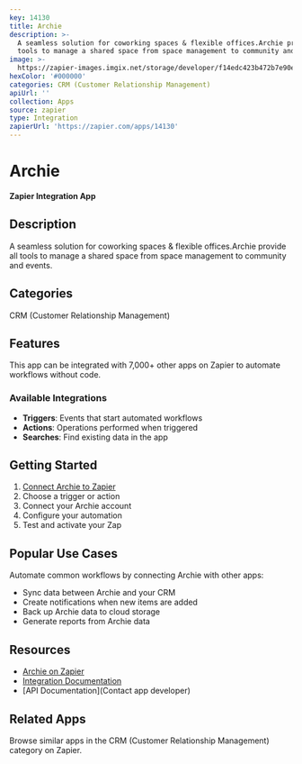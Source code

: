 ```yaml
---
key: 14130
title: Archie
description: >-
  A seamless solution for coworking spaces & flexible offices.Archie provide all
  tools to manage a shared space from space management to community and events.
image: >-
  https://zapier-images.imgix.net/storage/developer/f14edc423b472b7e90e173a720a0c877_2.png?auto=format%2Ccompress&ixlib=python-3.0.0&q=50
hexColor: '#000000'
categories: CRM (Customer Relationship Management)
apiUrl: ''
collection: Apps
source: zapier
type: Integration
zapierUrl: 'https://zapier.com/apps/14130'
---
```

# Archie

**Zapier Integration App**

## Description

A seamless solution for coworking spaces & flexible offices.Archie provide all tools to manage a shared space from space management to community and events.

## Categories

CRM (Customer Relationship Management)

## Features

This app can be integrated with 7,000+ other apps on Zapier to automate workflows without code.

### Available Integrations

- **Triggers**: Events that start automated workflows
- **Actions**: Operations performed when triggered
- **Searches**: Find existing data in the app

## Getting Started

1. [Connect Archie to Zapier](https://zapier.com/apps/14130)
2. Choose a trigger or action
3. Connect your Archie account
4. Configure your automation
5. Test and activate your Zap

## Popular Use Cases

Automate common workflows by connecting Archie with other apps:

- Sync data between Archie and your CRM
- Create notifications when new items are added
- Back up Archie data to cloud storage
- Generate reports from Archie data

## Resources

- [Archie on Zapier](https://zapier.com/apps/14130)
- [Integration Documentation](https://zapier.com/apps/14130/integrations)
- [API Documentation](Contact app developer)

## Related Apps

Browse similar apps in the CRM (Customer Relationship Management) category on Zapier.

